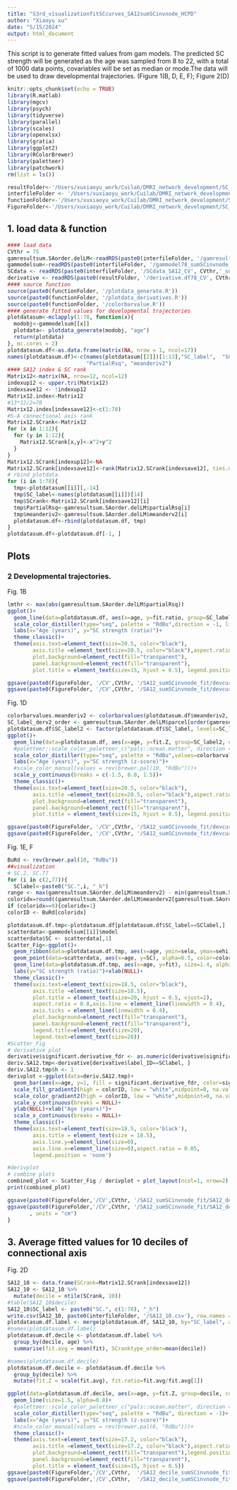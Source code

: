 ```yaml
---
title: "S3rd_visualizationfitSCcurves_SA12sumSCinvnode_HCPD"
author: "Xiaoyu xu"
date: "5/15/2024"
output: html_document
---
```

This script is to generate fitted values from gam models. The predicted SC strength will be generated as the age was sampled from 8 to 22, with a total of 1000 data points, covariables will be set as median or mode.The data will be used to draw developmental trajectories. (Figure 1(B, D, E, F); 
Figure 2(D)
```r
knitr::opts_chunk$set(echo = TRUE)
library(R.matlab)
library(mgcv)
library(psych)
library(tidyverse)
library(parallel)
library(scales)
library(openxlsx)
library(gratia)
library(ggplot2)
library(RColorBrewer)
library(paletteer)
library(patchwork)
rm(list = ls())

resultFolder<-'/Users/xuxiaoyu_work/Cuilab/DMRI_network_development/SC_development/results_HCPD'
interfileFolder <- '/Users/xuxiaoyu_work/Cuilab/DMRI_network_development/SC_development/interdataFolder_HCPD'
functionFolder<-'/Users/xuxiaoyu_work/Cuilab/DMRI_network_development/SC_development/Rcode_SCdevelopment/gamfunction'
FigureFolder<-'/Users/xuxiaoyu_work/Cuilab/DMRI_network_development/SC_development/Figure_HCPD_final/SA12'

```

## 1. load data & function

```r
#### load data
CVthr = 75
gamresultsum.SAorder.delLM<-readRDS(paste0(interfileFolder, '/gamresults78_sumSCinvnode_over8_CV', CVthr,'_scale_TRUE.rds'))
gammodelsum<-readRDS(paste0(interfileFolder, '/gammodel78_sumSCinvnode_over8_CV', CVthr,'_scale_TRUE.rds'))
SCdata <- readRDS(paste0(interfileFolder, '/SCdata_SA12_CV', CVthr,'_sumSCinvnode.sum.msmtcsd.combatage.rds'))
derivative <- readRDS(paste0(resultFolder, '/derivative.df78_CV', CVthr,'.rds'))
#### source function
source(paste0(functionFolder, '/plotdata_generate.R'))
source(paste0(functionFolder, '/plotdata_derivatives.R'))
source(paste0(functionFolder, '/colorbarvalue.R'))
#### generate fitted values for developmental trajectories
plotdatasum<-mclapply(1:78, function(x){
  modobj<-gammodelsum[[x]]
  plotdata<- plotdata_generate(modobj, "age")
  return(plotdata)
}, mc.cores = 2)
plotdatasum.df<-as.data.frame(matrix(NA, nrow = 1, ncol=17))
names(plotdatasum.df)<-c(names(plotdatasum[[2]])[1:13],"SC_label",  "SCrank", 
                         "PartialRsq", "meanderiv2")
#### SA12 index & SC rank
Matrix12<-matrix(NA, nrow=12, ncol=12)
indexup12 <- upper.tri(Matrix12)
indexsave12 <- !indexup12
Matrix12.index<-Matrix12
#13*12/2=78
Matrix12.index[indexsave12]<-c(1:78)
#S-A connectional axis rank
Matrix12.SCrank<-Matrix12
for (x in 1:12){
  for (y in 1:12){
    Matrix12.SCrank[x,y]<-x^2+y^2
  }
}
Matrix12.SCrank[indexup12]<-NA
Matrix12.SCrank[indexsave12]<-rank(Matrix12.SCrank[indexsave12], ties.method = "average")
# rbind plotdata
for (i in 1:78){
  tmp<-plotdatasum[[i]][,-14]
  tmp$SC_label<-names(plotdatasum[[i]])[14]
  tmp$SCrank<-Matrix12.SCrank[indexsave12][i]
  tmp$PartialRsq<-gamresultsum.SAorder.delLM$partialRsq[i]
  tmp$meanderiv2<-gamresultsum.SAorder.delLM$meanderv2[i]
  plotdatasum.df<-rbind(plotdatasum.df, tmp)
}
plotdatasum.df<-plotdatasum.df[-1, ]

```

## Plots

### 2 Developmental trajectories.

Fig. 1B
```r
lmthr <- max(abs(gamresultsum.SAorder.delLM$partialRsq))
ggplot()+
  geom_line(data=plotdatasum.df, aes(x=age, y=fit.ratio, group=SC_label, color=PartialRsq), size=0.8, alpha=0.8)+
  scale_color_distiller(type="seq", palette = "RdBu",direction = -1, limit=c(-lmthr,lmthr))+
  labs(x="Age (years)", y="SC strength (ratio)")+
  theme_classic()+
  theme(axis.text=element_text(size=20.5, color="black"), 
        axis.title =element_text(size=20.5, color="black"),aspect.ratio = 1,
        plot.background=element_rect(fill="transparent"),
        panel.background=element_rect(fill="transparent"),
        plot.title = element_text(size=15, hjust = 0.5), legend.position = "none")

ggsave(paste0(FigureFolder, '/CV',CVthr, '/SA12_sumSCinvnode_fit/devcurve_Rsq_fit.ratio.tiff'), width=20, height =14, units = "cm")
ggsave(paste0(FigureFolder, '/CV',CVthr, '/SA12_sumSCinvnode_fit/devcurve_Rsq_fit.ratio.svg'), dpi=600, width=15, height =15, units = "cm")
```

Fig. 1D
```r
colorbarvalues.meanderiv2 <- colorbarvalues(plotdatasum.df$meanderiv2, abs(min(plotdatasum.df$meanderiv2))/ (max(plotdatasum.df$meanderiv2)-min(plotdatasum.df$meanderiv2)))
SC_label_derv2_order <- gamresultsum.SAorder.delLM$parcel[order(gamresultsum.SAorder.delLM$meanderv2)]
plotdatasum.df$SC_label2 <- factor(plotdatasum.df$SC_label, levels=SC_label_derv2_order)
ggplot()+
  geom_line(data=plotdatasum.df, aes(x=age, y=fit.Z, group=SC_label2, color=meanderiv2), size=0.8, alpha=0.8)+
  #paletteer::scale_color_paletteer_c("pals::ocean.matter", direction = -1, values=colorbarvalues.meanderiv2, oob = squish) +
  scale_color_distiller(type="seq", palette = "RdBu",values=colorbarvalues.meanderiv2, direction = -1)+
  labs(x="Age (years)", y="SC strength (z-score)")+
  #scale_color_manual(values = rev(brewer.pal(10, "RdBu")))+
  scale_y_continuous(breaks = c(-1.5, 0.0, 1.5))+
  theme_classic()+
  theme(axis.text=element_text(size=20.5, color="black"), 
        axis.title =element_text(size=20.5, color="black"),aspect.ratio = 1,
        plot.background=element_rect(fill="transparent"),
        panel.background=element_rect(fill="transparent"),
        plot.title = element_text(size=15, hjust = 0.5), legend.position = "none")

ggsave(paste0(FigureFolder, '/CV',CVthr, '/SA12_sumSCinvnode_fit/devcurve_meanderv2_fit.Z.tiff'), width=20, height =14, units = "cm")
ggsave(paste0(FigureFolder, '/CV',CVthr, '/SA12_sumSCinvnode_fit/devcurve_meanderv2_fit.Z.svg'), dpi=600, width=15, height =15, units = "cm")

```
Fig. 1E, F
```r
BuRd <- rev(brewer.pal(10, "RdBu"))
##visualization
# SC.2, SC.77
for (i in c(2,77)){
  SClabel<-paste0("SC.",i, "_h")
range <- max(gamresultsum.SAorder.delLM$meanderv2) - min(gamresultsum.SAorder.delLM$meanderv2)
coloridx=round((gamresultsum.SAorder.delLM$meanderv2[gamresultsum.SAorder.delLM$parcel==SClabel]-min(gamresultsum.SAorder.delLM$meanderv2))/range * 10)
if (coloridx==0){coloridx=1}
colorID <- BuRd[coloridx]

plotdatasum.df.tmp<-plotdatasum.df[plotdatasum.df$SC_label==SClabel,]
scatterdata<-gammodelsum[[i]]$model
scatterdata$SC <- scatterdata[,1]
Scatter_Fig<-ggplot()+
  geom_ribbon(data=plotdatasum.df.tmp, aes(x=age, ymin=selo, ymax=sehi), alpha=0.3, fill=colorID)+
  geom_point(data=scatterdata, aes(x=age, y=SC), alpha=0.5, color=colorID)+
  geom_line(data=plotdatasum.df.tmp, aes(x=age, y=fit), size=1.4, alpha=1, color=colorID)+
  labs(y="SC strength (ratio)")+xlab(NULL)+
  theme_classic()+
  theme(axis.text=element_text(size=18.5, color="black"), 
        axis.title =element_text(size=18.5),
        plot.title = element_text(size=20, hjust = 0.5, vjust=2),
        aspect.ratio = 0.8,axis.line = element_line(linewidth = 0.4),
        axis.ticks = element_line(linewidth = 0.4),
        plot.background=element_rect(fill="transparent"),
        panel.background=element_rect(fill="transparent"),
        legend.title=element_text(size=20),
        legend.text=element_text(size=20))
#Scatter_Fig
# derivative plot
derivative$significant.derivative_fdr <- as.numeric(derivative$significant.derivative_fdr)
deriv.SA12.tmp<-derivative[derivative$label_ID==SClabel, ]
deriv.SA12.tmp$h <- 1
derivplot <-ggplot(data=deriv.SA12.tmp)+
  geom_bar(aes(x=age, y=1, fill = significant.derivative_fdr, color=significant.derivative_fdr),stat = "identity", position = "stack")+
  scale_fill_gradient2(high = colorID, low = "white",midpoint=0, na.value = "white", labels=NULL) +
  scale_color_gradient2(high = colorID, low = "white",midpoint=0, na.value = "white",  labels=NULL) +
  scale_y_continuous(breaks = NULL)+
  ylab(NULL)+xlab("Age (years)")+
  scale_x_continuous(breaks = NULL)+
  theme_classic()+
  theme(axis.text=element_text(size=18.5, color='black'),
        axis.title = element_text(size = 18.5),
        axis.line.y=element_line(size=0),
        axis.line.x=element_line(size=0),aspect.ratio = 0.05,
        legend.position = 'none')

#derivplot
# combine plots
combined_plot <- Scatter_Fig / derivplot + plot_layout(ncol=1, nrow=2)
print(combined_plot)

ggsave(paste0(FigureFolder,'/CV',CVthr, '/SA12_sumSCinvnode_fit/SA12_delLM_', SClabel, '_CV75.tiff'),combined_plot, width=14, height =14, units = "cm")
ggsave(paste0(FigureFolder,'/CV',CVthr, '/SA12_sumSCinvnode_fit/SA12_delLM_', SClabel, '_CV75.svg'),combined_plot, dpi = 600, width=13, height =13
       , units = "cm")
}

```

## 3. Average fitted values for 10 deciles of connectional axis
Fig. 2D
```r
SA12_10 <- data.frame(SCrank=Matrix12.SCrank[indexsave12])
SA12_10 <- SA12_10 %>%
  mutate(decile = ntile(SCrank, 10))
#table(SA12_10$decile)
SA12_10$SC_label <- paste0("SC.", c(1:78), "_h")
write.csv(SA12_10, paste0(interfileFolder, '/SA12_10.csv'), row.names = F)
plotdatasum.df.label <- merge(plotdatasum.df, SA12_10, by="SC_label", all.x=T)
#names(plotdatasum.df.label)
plotdatasum.df.decile <- plotdatasum.df.label %>%
  group_by(decile, age) %>%
  summarise(fit.avg = mean(fit), SCranktype_order=mean(decile))

#names(plotdatasum.df.decile)
plotdatasum.df.decile <- plotdatasum.df.decile %>%
  group_by(decile) %>%
  mutate(fit.Z = scale(fit.avg), fit.ratio=fit.avg/fit.avg[1])

ggplot(data=plotdatasum.df.decile, aes(x=age, y=fit.Z, group=decile, color=decile))+
  geom_line(size=1.5, alpha=0.8)+
  #paletteer::scale_color_paletteer_c("pals::ocean.matter", direction = -1, values=colorbarvalues.meanderiv2, oob = squish) +
  scale_color_distiller(type="seq", palette = "RdBu", direction = -1)+
  labs(x="Age (years)", y="SC strength (z-score)")+
  #scale_color_manual(values = rev(brewer.pal(6, "RdBu")))+
  theme_classic()+
  theme(axis.text=element_text(size=17.2, color="black"), 
        axis.title =element_text(size=17.2, color="black"),aspect.ratio = 0.8,
        plot.background=element_rect(fill="transparent"),legend.position = "none",
        panel.background=element_rect(fill="transparent"),
        plot.title = element_text(size=15, hjust = 0.5))
ggsave(paste0(FigureFolder,'/CV',CVthr,  '/SA12_decile_sumSCinvnode_fit/devcurve_SCrank_fit.Z_SCtype10.tiff'), dpi=600, width=20, height =14, units = "cm")
ggsave(paste0(FigureFolder,'/CV',CVthr,  '/SA12_decile_sumSCinvnode_fit/devcurve_SCrank_fit.Z_SCtype10.svg'), dpi=600, width=15, height =13, units = "cm")


```
